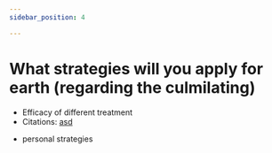 ```yaml
---
sidebar_position: 4

---
```

# What strategies will you apply for earth (regarding the culmilating)
- Efficacy of different treatment
- Citations: [asd](https://www.britannica.com/science/bacteria/Evolution-of-bacteria)
+ personal strategies